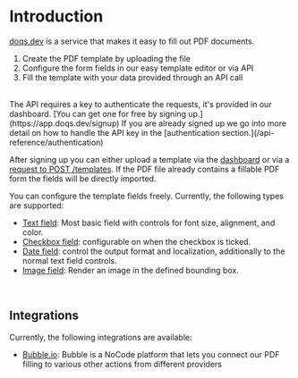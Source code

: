 # Introduction

[doqs.dev](https://doqs.dev) is a service that makes it easy to fill out PDF documents.

1. Create the PDF template by uploading the file
2. Configure the form fields in our easy template editor or via API
3. Fill the template with your data provided through an API call

<br/>
The API requires a key to authenticate the requests, it's provided in our dashboard. [You can get one for free by signing up.](https://app.doqs.dev/signup)
If you are already signed up we go into more detail on how to handle the API key in the [authentication section.](/api-reference/authentication)

After signing up you can either upload a template via the [dashboard](https://app.doqs.dev) or via a [request to POST /templates](/api-reference/create-template).
If the PDF file already contains a fillable PDF form the fields will be directly imported.

You can configure the template fields freely. Currently, the following types are supported:

* [Text field](/fields/text): Most basic field with controls for font size, alignment, and color.
* [Checkbox field](/fields/checkbox): configurable on when the checkbox is ticked.
* [Date field](/fields/date): control the output format and localization, additionally to the normal text field controls.
* [Image field](/fields/image): Render an image in the defined bounding box.

<br/>

## Integrations

Currently, the following integrations are available:
* [Bubble.io](https://bubble.io/plugin/doqs---fill-pdf-templates-1664719368519x801167108011720700): Bubble is a NoCode platform that lets you connect our
PDF filling to various other actions from different providers



